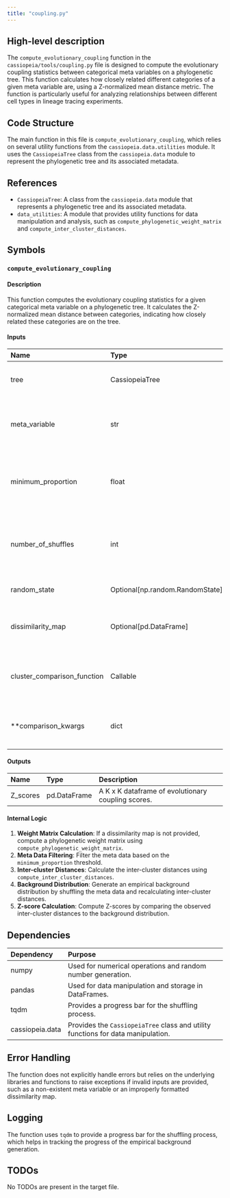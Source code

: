 ```yaml
---
title: "coupling.py"
---
```


## High-level description

The `compute_evolutionary_coupling` function in the `cassiopeia/tools/coupling.py` file is designed to compute the evolutionary coupling statistics between categorical meta variables on a phylogenetic tree. This function calculates how closely related different categories of a given meta variable are, using a Z-normalized mean distance metric. The function is particularly useful for analyzing relationships between different cell types in lineage tracing experiments.

## Code Structure

The main function in this file is `compute_evolutionary_coupling`, which relies on several utility functions from the `cassiopeia.data.utilities` module. It uses the `CassiopeiaTree` class from the `cassiopeia.data` module to represent the phylogenetic tree and its associated metadata.

## References

- `CassiopeiaTree`: A class from the `cassiopeia.data` module that represents a phylogenetic tree and its associated metadata.
- `data_utilities`: A module that provides utility functions for data manipulation and analysis, such as `compute_phylogenetic_weight_matrix` and `compute_inter_cluster_distances`.

## Symbols

### `compute_evolutionary_coupling`
#### Description
This function computes the evolutionary coupling statistics for a given categorical meta variable on a phylogenetic tree. It calculates the Z-normalized mean distance between categories, indicating how closely related these categories are on the tree.

#### Inputs
| Name                      | Type                      | Description                                                                 |
|:--------------------------|:--------------------------|:----------------------------------------------------------------------------|
| tree                      | CassiopeiaTree            | The phylogenetic tree containing the meta data.                             |
| meta_variable             | str                       | The column name in `tree.cell_meta` that stores the categorical variable.   |
| minimum_proportion        | float                     | Minimum proportion of cells a category needs to appear in to be considered. |
| number_of_shuffles        | int                       | Number of times to shuffle the data to compute the empirical Z score.       |
| random_state              | Optional[np.random.RandomState] | Numpy random state for shuffling.                                           |
| dissimilarity_map         | Optional[pd.DataFrame]    | A precomputed dissimilarity map between all leaves.                         |
| cluster_comparison_function | Callable                | Function for comparing mean distances between groups.                       |
| **comparison_kwargs       | dict                      | Additional arguments for the cluster comparison function.                   |

#### Outputs
| Name            | Type         | Description                                      |
|:----------------|:-------------|:-------------------------------------------------|
| Z_scores        | pd.DataFrame | A K x K dataframe of evolutionary coupling scores.|

#### Internal Logic
1. **Weight Matrix Calculation**: If a dissimilarity map is not provided, compute a phylogenetic weight matrix using `compute_phylogenetic_weight_matrix`.
2. **Meta Data Filtering**: Filter the meta data based on the `minimum_proportion` threshold.
3. **Inter-cluster Distances**: Calculate the inter-cluster distances using `compute_inter_cluster_distances`.
4. **Background Distribution**: Generate an empirical background distribution by shuffling the meta data and recalculating inter-cluster distances.
5. **Z-score Calculation**: Compute Z-scores by comparing the observed inter-cluster distances to the background distribution.

## Dependencies

| Dependency | Purpose                                                                 |
|:-----------|:------------------------------------------------------------------------|
| numpy      | Used for numerical operations and random number generation.             |
| pandas     | Used for data manipulation and storage in DataFrames.                   |
| tqdm       | Provides a progress bar for the shuffling process.                      |
| cassiopeia.data | Provides the `CassiopeiaTree` class and utility functions for data manipulation. |

## Error Handling

The function does not explicitly handle errors but relies on the underlying libraries and functions to raise exceptions if invalid inputs are provided, such as a non-existent meta variable or an improperly formatted dissimilarity map.

## Logging

The function uses `tqdm` to provide a progress bar for the shuffling process, which helps in tracking the progress of the empirical background generation.

## TODOs

No TODOs are present in the target file.